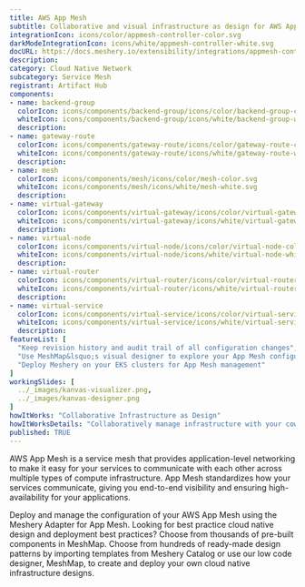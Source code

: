 ```yaml
---
title: AWS App Mesh
subtitle: Collaborative and visual infrastructure as design for AWS App Mesh
integrationIcon: icons/color/appmesh-controller-color.svg
darkModeIntegrationIcon: icons/white/appmesh-controller-white.svg
docURL: https://docs.meshery.io/extensibility/integrations/appmesh-controller
description: 
category: Cloud Native Network
subcategory: Service Mesh
registrant: Artifact Hub
components: 
- name: backend-group
  colorIcon: icons/components/backend-group/icons/color/backend-group-color.svg
  whiteIcon: icons/components/backend-group/icons/white/backend-group-white.svg
  description: 
- name: gateway-route
  colorIcon: icons/components/gateway-route/icons/color/gateway-route-color.svg
  whiteIcon: icons/components/gateway-route/icons/white/gateway-route-white.svg
  description: 
- name: mesh
  colorIcon: icons/components/mesh/icons/color/mesh-color.svg
  whiteIcon: icons/components/mesh/icons/white/mesh-white.svg
  description: 
- name: virtual-gateway
  colorIcon: icons/components/virtual-gateway/icons/color/virtual-gateway-color.svg
  whiteIcon: icons/components/virtual-gateway/icons/white/virtual-gateway-white.svg
  description: 
- name: virtual-node
  colorIcon: icons/components/virtual-node/icons/color/virtual-node-color.svg
  whiteIcon: icons/components/virtual-node/icons/white/virtual-node-white.svg
  description: 
- name: virtual-router
  colorIcon: icons/components/virtual-router/icons/color/virtual-router-color.svg
  whiteIcon: icons/components/virtual-router/icons/white/virtual-router-white.svg
  description: 
- name: virtual-service
  colorIcon: icons/components/virtual-service/icons/color/virtual-service-color.svg
  whiteIcon: icons/components/virtual-service/icons/white/virtual-service-white.svg
  description: 
featureList: [
  "Keep revision history and audit trail of all configuration changes",
  "Use MeshMap&lsquo;s visual designer to explore your App Mesh configuration",
  "Deploy Meshery on your EKS clusters for App Mesh management"
]
workingSlides: [
  ../_images/kanvas-visualizer.png,
  ../_images/kanvas-designer.png
]
howItWorks: "Collaborative Infrastructure as Design"
howItWorksDetails: "Collaboratively manage infrastructure with your coworkers synchronously sharing the same designs."
published: TRUE
---
```

<p>
AWS App Mesh is a service mesh that provides application-level networking to make it easy for your services to communicate with each other across multiple types of compute infrastructure. App Mesh standardizes how your services communicate, giving you end-to-end visibility and ensuring high-availability for your applications.
</p>
<p>
    Deploy and manage the configuration of your AWS App Mesh using the Meshery Adapter for App Mesh. Looking for best practice cloud native design and deployment best practices? Choose from thousands of pre-built components in MeshMap. Choose from hundreds of ready-made design patterns by importing templates from Meshery Catalog or use our low code designer, MeshMap, to create and deploy your own cloud native infrastructure designs.
</p>
